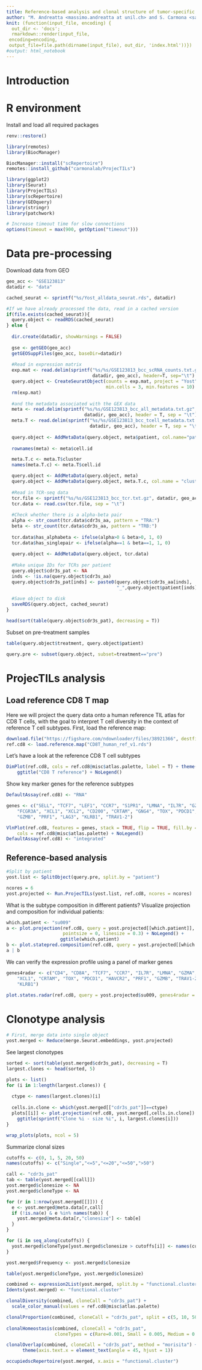 ```yaml
---
title: Reference-based analysis and clonal structure of tumor-specific human T cells
author: "M. Andreatta <massimo.andreatta at unil.ch> and S. Carmona <santiago.carmona at unil.ch>"
knit: (function(input_file, encoding) {
  out_dir <- 'docs';
  rmarkdown::render(input_file,
 encoding=encoding,
 output_file=file.path(dirname(input_file), out_dir, 'index.html'))})
#output: html_notebook
---
```


# Introduction



# R environment

Install and load all required packages
```r
renv::restore()

library(remotes)
library(BiocManager)

BiocManager::install("scRepertoire")
remotes::install_github("carmonalab/ProjecTILs")

library(ggplot2)
library(Seurat)
library(ProjecTILs)
library(scRepertoire)
library(GEOquery)
library(stringr)
library(patchwork)

# Increase timeout time for slow connections
options(timeout = max(900, getOption("timeout")))
```


# Data pre-processing

Download data from GEO
```r
geo_acc <- "GSE123813"
datadir <- "data"

cached_seurat <- sprintf("%s/Yost_alldata_seurat.rds", datadir)

#If we have already processed the data, read in a cached version
if(file.exists(cached_seurat)){
  query.object <- readRDS(cached_seurat)
} else {
  
  dir.create(datadir, showWarnings = FALSE)
  
  gse <- getGEO(geo_acc)
  getGEOSuppFiles(geo_acc, baseDir=datadir)
  
  #Read in expression matrix
  exp.mat <- read.delim(sprintf("%s/%s/GSE123813_bcc_scRNA_counts.txt.gz",
                                datadir, geo_acc), header=T, sep="\t")
  query.object <- CreateSeuratObject(counts = exp.mat, project = "Yost",
                                     min.cells = 3, min.features = 10)
  rm(exp.mat)
  
  #and the metadata associated with the GEX data
  meta <- read.delim(sprintf("%s/%s/GSE123813_bcc_all_metadata.txt.gz",
                             datadir, geo_acc), header = T, sep = "\t")
  meta.T <- read.delim(sprintf("%s/%s/GSE123813_bcc_tcell_metadata.txt.gz",
                               datadir, geo_acc), header = T, sep = "\t")
  
  query.object <- AddMetaData(query.object, meta$patient, col.name="patient")
  
  rownames(meta) <- meta$cell.id

  meta.T.c <- meta.T$cluster
  names(meta.T.c) <- meta.T$cell.id

  query.object <- AddMetaData(query.object, meta)
  query.object <- AddMetaData(query.object, meta.T.c, col.name = "cluster.T")
  
  #Read in TCR-seq data
  tcr.file <- sprintf("%s/%s/GSE123813_bcc_tcr.txt.gz", datadir, geo_acc)
  tcr.data <- read.csv(tcr.file, sep = "\t")
  
  #Check whether there is a alpha-beta pair
  alpha <- str_count(tcr.data$cdr3s_aa, pattern = "TRA:")
  beta <- str_count(tcr.data$cdr3s_aa, pattern = "TRB:")
  
  tcr.data$has_alphabeta <- ifelse(alpha>0 & beta>0, 1, 0)
  tcr.data$has_singlepair <- ifelse(alpha==1 & beta==1, 1, 0)
  
  query.object <- AddMetaData(query.object, tcr.data)
  
  #Make unique IDs for TCRs per patient
  query.object$cdr3s_pat <- NA
  inds <- !is.na(query.object$cdr3s_aa)
  query.object$cdr3s_pat[inds] <- paste0(query.object$cdr3s_aa[inds],
                                         "_",query.object$patient[inds])
  
  #Save object to disk
  saveRDS(query.object, cached_seurat)
}

```


```r
head(sort(table(query.object$cdr3s_pat), decreasing = T))
```


Subset on pre-treatment samples
```r
table(query.object$treatment, query.object$patient)

query.pre <- subset(query.object, subset=treatment=="pre")
```

# ProjecTILs analysis

## Load reference CD8 T map

Here we will project the query data onto a human reference TIL atlas for CD8 T cells, with the goal to interpret T cell diversity in the context of reference T cell subtypes. First, load the reference map:
```r
download.file("https://figshare.com/ndownloader/files/38921366", destfile = "CD8T_human_ref_v1.rds")
ref.cd8 <- load.reference.map("CD8T_human_ref_v1.rds")
```

Let's have a look at the reference CD8 T cell subtypes
```r
DimPlot(ref.cd8, cols = ref.cd8@misc$atlas.palette, label = T) + theme(aspect.ratio = 1) +
    ggtitle("CD8 T reference") + NoLegend()
```


Show key marker genes for the reference subtypes

```r
DefaultAssay(ref.cd8) <- "RNA"

genes <- c("SELL", "TCF7", "LEF1", "CCR7", "S1PR1", "LMNA", "IL7R", "GZMK", "FGFBP2",
    "FCGR3A", "XCL1", "XCL2", "CD200", "CRTAM", "GNG4", "TOX", "PDCD1", "HAVCR2",
    "GZMB", "PRF1", "LAG3", "KLRB1", "TRAV1-2")

VlnPlot(ref.cd8, features = genes, stack = TRUE, flip = TRUE, fill.by = "ident",
    cols = ref.cd8@misc$atlas.palette) + NoLegend()
DefaultAssay(ref.cd8) <- "integrated"
```

## Reference-based analysis

```r
#Split by patient
yost.list <- SplitObject(query.pre, split.by = "patient")

ncores = 6
yost.projected <- Run.ProjecTILs(yost.list, ref.cd8, ncores = ncores)
```

What is the subtype composition in different patients? Visualize projection and composition for individual patients:
```r
which.patient <- "su009"
a <- plot.projection(ref.cd8, query = yost.projected[[which.patient]],
                     pointsize = 0, linesize = 0.3) + NoLegend() +
                    ggtitle(which.patient)
b <- plot.statepred.composition(ref.cd8, query = yost.projected[[which.patient]]) 
a | b
```


We can verify the expression profile using a panel of marker genes

```r
genes4radar <- c("CD4", "CD8A", "TCF7", "CCR7", "IL7R", "LMNA", "GZMA", "GZMK", "FGFBP2",
    "XCL1", "CRTAM", "TOX", "PDCD1", "HAVCR2", "PRF1", "GZMB", "TRAV1-2",
    "KLRB1")

plot.states.radar(ref.cd8, query = yost.projected$su009, genes4radar = genes4radar)
```

# Clonotype analysis


```r
# First, merge data into single object
yost.merged <- Reduce(merge.Seurat.embeddings, yost.projected)
```

See largest clonotypes
```r
sorted <- sort(table(yost.merged$cdr3s_pat), decreasing = T)
largest.clones <- head(sorted, 5)

plots <- list()
for (i in 1:length(largest.clones)) {
  
  ctype <- names(largest.clones)[i]
  
  cells.in.clone <- which(yost.merged[["cdr3s_pat"]]==ctype)
  plots[[i]] <- plot.projection(ref.cd8, yost.merged[,cells.in.clone]) + 
    ggtitle(sprintf("Clone %i - size %i", i, largest.clones[i]))
}

wrap_plots(plots, ncol = 5)

```

Summarize clonal sizes
```r
cutoffs <- c(0, 1, 5, 20, 50)
names(cutoffs) <- c("Single","<=5","<=20","<=50",">50")

call <- "cdr3s_pat"
tab <- table(yost.merged[[call]])
yost.merged$clonesize <- NA
yost.merged$cloneType <- NA

for (r in 1:nrow(yost.merged[[]])) {
  e <- yost.merged@meta.data[r,call]
  if (!is.na(e) & e %in% names(tab)) {
    yost.merged@meta.data[r,"clonesize"] <- tab[e]
  }
}

for (i in seq_along(cutoffs)) {
  yost.merged$cloneType[yost.merged$clonesize > cutoffs[i]] <- names(cutoffs[i])
}

yost.merged$Frequency <- yost.merged$clonesize

table(yost.merged$cloneType, yost.merged$clonesize)
```



```r
combined <- expression2List(yost.merged, split.by = "functional.cluster")
Idents(yost.merged) <- "functional.cluster"

clonalDiversity(combined, cloneCall = "cdr3s_pat") +
  scale_color_manual(values = ref.cd8@misc$atlas.palette)

clonalProportion(combined, cloneCall = "cdr3s_pat", split = c(5, 10, 50, 100, 500, 2000))
  
clonalHomeostasis(combined, cloneCall = "cdr3s_pat",
                  cloneTypes = c(Rare=0.001, Small = 0.005, Medium = 0.01, Large = 0.1, Hyperexpanded= 1))

clonalOverlap(combined, cloneCall = "cdr3s_pat", method = "morisita") + 
      theme(axis.text.x = element_text(angle = 45, hjust = 1)) 

occupiedscRepertoire(yost.merged, x.axis = "functional.cluster")
```


